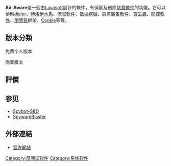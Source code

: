 {{noteTA
|G1=IT
}}
{{Infobox_Software |
  name =  Ad-Aware |
  screenshot = |
  caption = Ad-Aware SE 1.06 截圖 |
  developer = [[Lavasoft|Lavasoft]] AB Sweden |
  latest_release_version = 11.1.5354 |
  latest_release_date = 2014年1月27日 |
  operating_system = [[Windows|Windows]] [[Windows_2000|2000]]/[[Windows_XP|XP]]/[[Windows_Vista|Vista]]|
  genre = [[反間諜軟件|反間諜軟件]] |
  license =  |
  website = [http://www.lavasoft.de/ Lavasoft.de] |
}}
'''Ad-Aware'''是一個由[[Lavasoft|Lavasoft]]設計的軟件，有偵察及刪除[[惡意軟件|惡意軟件]]的功能。它可以偵察[[dialer|dialer]]、[[特洛伊木馬_(電腦)|特洛伊木馬]]、[[流氓軟件|流氓軟件]]、[[數據挖掘|數據挖掘]]、惡意[[廣告軟件|廣告軟件]]、[[寄生蟲|寄生蟲]]、[[間諜軟件|間諜軟件]]、[[瀏覽器|瀏覽器]]綁架、[[Cookie|Cookie]]等等。

== 版本分類 ==
;免費个人版本

;商業版本

== 評價 ==
== 参见 ==
*[[Spybot-S&D|Spybot-S&D]]
*[[SpywareBlaster|SpywareBlaster]]

== 外部連結 ==
*[https://web.archive.org/web/20060125100343/http://www.lavasoft.de/ 官方網站]

[[Category:反间谍软件|Category:反间谍软件]]
[[Category:系统软件|Category:系统软件]]

{{Compu-soft-stub}}